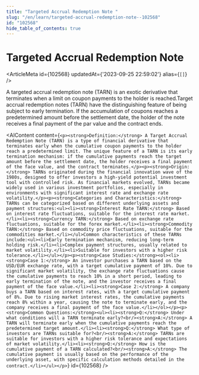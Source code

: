 ```yaml
---
title: "Targeted Accrual Redemption Note "
slug: "/en/learn/targeted-accrual-redemption-note--102568"
id: "102568"
hide_table_of_contents: true
---
```



# Targeted Accrual Redemption Note 

<ArticleMeta id={102568} updatedAt={'2023-09-25 22:59:02'} alias={`[]`} />
<div className='border-solid border-b border-t-0 my-4 border-[var(--ifm-color-gray-300)]' />

A targeted accrual redemption note (TARN) is an exotic derivative that terminates when a limit on coupon payments to the holder is reached.Target accrual redemption notes (TARN) have the distinguishing feature of being subject to early termination. If the accumulation of coupons reaches a predetermined amount before the settlement date, the holder of the note receives a final payment of the par value and the contract ends.

<AIContent content={`<p><strong>Definition:</strong> A Target Accrual Redemption Note (TARN) is a type of financial derivative that terminates early when the cumulative coupon payments to the holder reach a predetermined limit. The unique feature of a TARN is its early termination mechanism: if the cumulative payments reach the target amount before the settlement date, the holder receives a final payment of the face value, and the contract terminates.</p><p><strong>Origin:</strong> TARNs originated during the financial innovation wave of the 1980s, designed to offer investors a high-yield potential investment tool with controlled risk. As financial markets evolved, TARNs became widely used in various investment portfolios, especially in environments with significant interest rate and exchange rate volatility.</p><p><strong>Categories and Characteristics:</strong> TARNs can be categorized based on different underlying assets and payment structures:<ul><li><strong>Interest Rate TARN:</strong> Based on interest rate fluctuations, suitable for the interest rate market.</li><li><strong>Currency TARN:</strong> Based on exchange rate fluctuations, suitable for the forex market.</li><li><strong>Commodity TARN:</strong> Based on commodity price fluctuations, suitable for the commodities market.</li></ul>Common characteristics of these TARNs include:<ul><li>Early termination mechanism, reducing long-term holding risk.</li><li>Complex payment structures, usually related to market volatility.</li><li>Suitable for investors with a higher risk tolerance.</li></ul></p><p><strong>Case Studies:</strong><ol><li><strong>Case 1:</strong> An investor purchases a TARN based on the USD/EUR exchange rate, with a target cumulative payment of 10%. Due to significant market volatility, the exchange rate fluctuations cause the cumulative payments to reach 10% in a short period, leading to early termination of the note, and the investor receives a final payment of the face value.</li><li><strong>Case 2:</strong> A company buys a TARN based on interest rates, with a target cumulative payment of 8%. Due to rising market interest rates, the cumulative payments reach 8% within a year, causing the note to terminate early, and the company receives a final payment of the face value.</li></ol></p><p><strong>Common Questions:</strong><ul><li><strong>Q:</strong> Under what conditions will a TARN terminate early?<br/><strong>A:</strong> A TARN will terminate early when the cumulative payments reach the predetermined target amount.</li><li><strong>Q:</strong> What type of investors are TARNs suitable for?<br/><strong>A:</strong> TARNs are suitable for investors with a higher risk tolerance and expectations of market volatility.</li><li><strong>Q:</strong> How is the cumulative payment of a TARN calculated?<br/><strong>A:</strong> The cumulative payment is usually based on the performance of the underlying asset, with specific calculation methods detailed in the contract.</li></ul></p>`} id={102568} />
